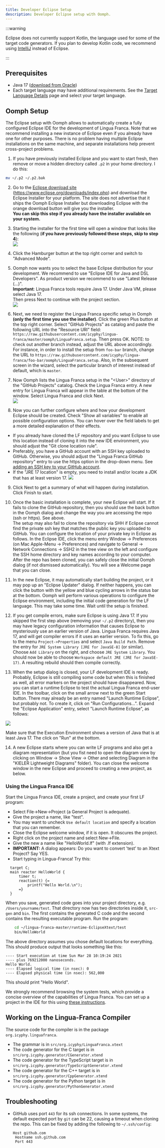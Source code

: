 ```yaml
---
title: Developer Eclipse Setup
description: Developer Eclipse setup with Oomph.
---
```


:::warning

Eclipse does not currently support Kotlin, the language used for some
of the target code generators. If you plan to develop Kotlin code, we recommend
using [IntelliJ](../developer/developer-intellij-setup.mdx) instead of Eclipse.

:::

## Prerequisites

- Java 17
  ([download from Oracle](https://www.oracle.com/java/technologies/downloads/))
- Each target language may have additional requirements. See the
  [Target Language Details](../reference/target-language-details.mdx#requirements)
  page and select your target language.

## Oomph Setup

The Eclipse setup with Oomph allows to automatically create a fully configured
Eclipse IDE for the development of Lingua Franca. Note that we recommend
installing a new instance of Eclipse even if you already have one for other
purposes. There is no problem having multiple Eclipse installations on the same
machine, and separate installations help prevent cross-project problems.

1. If you have previously installed Eclipse and you want to start fresh, then
   remove or move a hidden directory called `.p2` in your home directory. I do
   this:

```sh
mv ~/.p2 ~/.p2.bak
```

2. Go to the
   [Eclipse download site](https://www.eclipse.org/downloads/index.php)
   (https://www.eclipse.org/downloads/index.php) and download the Eclipse
   Installer for your platform. The site does not advertise that it ships the
   Oomph Eclipse Installer but downloading Eclipse with the orange download
   button will give you the installer.\
   **You can skip this step if you already have the installer available on your system.**

3. Starting the installer for the first time will open a window that looks like
   the following (**if you have previously followed these steps, skip to step
   4**):\
   ![](./../assets/images/oomph/simple_view.png)

4. Click the Hamburger button at the top right corner and switch to "Advanced
   Mode".

5. Oomph now wants you to select the base Eclipse distribution for your
   development. We recommend to use "Eclipse IDE for Java and DSL Developers".
   As product version we recommend to use "Latest Release (...)". \
   **Important**: Lingua Franca tools require Java 17. Under Java VM, please select
   Java 17.\
   Then press Next to continue with the project section.\
   ![](./../assets/images/oomph/product_selection.png)

6. Next, we need to register the Lingua Franca specific setup in Oomph **(only
   the first time you use the installer)**. Click the green Plus button at the
   top right corner. Select "GitHub Projects" as catalog and paste the following
   URL into the "Resource URI" field:
   `https://raw.githubusercontent.com/icyphy/lingua-franca/master/oomph/LinguaFranca.setup`.
   Then press OK. NOTE: to check out another branch instead, adjust the URL
   above accordingly. For instance, in order to install the setup from `foo-bar`
   branch, change the URL to
   `https://raw.githubusercontent.com/icyphy/lingua-franca/foo-bar/oomph/LinguaFranca.setup`.
   Also, in the subsequent screen in the wizard, select the particular branch of
   interest instead of default, which is `master`.

7. Now Oomph lists the Lingua Franca setup in the "\<User\>" directory of the
   "GitHub Projects" catalog. Check the Lingua Franca entry. A new entry for
   Lingua Franca will appear in the table at the bottom of the window. Select
   Lingua Franca and click Next.\
   ![](./../assets/images/oomph/project_selection.png)

8. Now you can further configure where and how your development Eclipse should
   be created. Check "Show all variables" to enable all possible configuration
   options. You can hover over the field labels to get a more detailed
   explanation of their effects.

- If you already have cloned the LF repository and you want Eclipse to use this
  location instead of cloning it into the new IDE environment, you should adjust
  the "Git clone location rule".
- Preferably, you have a GitHub account with an SSH key uploaded to GitHub.
  Otherwise, you should adjust the "Lingua Franca GitHub repository" entry to
  use the https option in the drop-down menu. See
  [adding an SSH key to your GitHub account](https://docs.github.com/en/authentication/connecting-to-github-with-ssh/adding-a-new-ssh-key-to-your-github-account).
- If the "JRE 17 location" is empty, you need to install and/or locate a JDK
  that has at least version 17.
  ![](./../assets/images/oomph/project_configuration.png)

9. Click Next to get a summary of what will happen during installation. Click
   Finish to start.

10. Once the basic installation is complete, your new Eclipse will start. If it
    fails to clone the GitHub repository, then you should use the back button in
    the Oomph dialog and change the way you are accessing the repo (ssh or
    https). See above. \
    The setup may also fail to clone the repository via SHH if Eclipse cannot find
    the private ssh key that matches the public key you uploaded to GitHub. You can
    configure the location of your private key in Eclipse as follows. In the Eclipse
    IDE, click the menu entry Window -> Preferences (on Mac Apple-Menu -> Preferences)
    and navigate to General -> Network Connections -> SSH2 in the tree view on the
    left and configure the SSH home directory and key names according to your computer.
    After the repo has been cloned, you can safely close the initial Oomph dialog
    (if not dismissed automatically). You will see a Welcome page that you can close.

11. In the new Eclipse, it may automatically start building the project, or it
    may pop up an "Eclipse Updater" dialog. If neither happens, you can click
    the button with the yellow and blue cycling arrows in the status bar at the
    bottom. Oomph will perform various operations to configure the Eclipse
    environment, including the initial code generation for the LF language. This
    may take some time. Wait until the setup is finished.

12. If you get compile errors, make sure Eclipse is using Java 17. If you
    skipped the first step above (removing your `~/.p2` directory), then you may
    have legacy configuration information that causes Eclipse to mysteriously
    use an earlier version of Java. Lingua Franca requires Java 17, and will get
    compiler errors if it uses an earlier version. To fix this, go to the menu
    `Project->Properties` and select `Java Build Path`. Remove the entry for
    `JRE System Library [JRE for JavaSE-8]` (or similar). Choose `Add Library`
    on the right, and choose `JRE System Library`. You should now be able to
    choose `Workspace default JRE (JRE for JavaSE-17)`. A resulting rebuild
    should then compile correctly.

13. When the setup dialog is closed, your LF development IDE is ready. Probably,
    Eclipse is still compiling some code but when this is finished as well, all
    error markers on the project should have disappeared. Now, you can start a
    runtime Eclipse to test the actual Lingua Franca end-user IDE. In the
    toolbar, click on the small arrow next to the green Start button. There may
    already be an entry named "Launch Runtime Eclipse", but probably not. To
    create it, click on "Run Configurations...". Expand the "Eclipse
    Application" entry, select "Launch Runtime Eclipse", as follows:

![](./../assets/images/oomph/run_configurations.png)

Make sure that the Execution Environment shows a version of Java that is at
least Java 17. The click on "Run" at the bottom.

14. A new Eclipse starts where you can write LF programs and also get a diagram
    representation (but you fist need to open the diagram view by clicking on
    Window -> Show View -> Other and selecting Diagram in the "KIELER
    Lightweight Diagrams" folder). You can close the welcome window in the new
    Eclipse and proceed to creating a new project, as below.

### Using the Lingua Franca IDE

Start the Lingua Franca IDE, create a project, and create your first LF program:

- Select File->New->Project (a General Project is adequate).
- Give the project a name, like "test".
- You may want to uncheck `Use default location` and specify a location that you
  can remember.
- Close the Eclipse welcome window, if it is open. It obscures the project.
- Right click on the project name and select New->File.
- Give the new a name like "HelloWorld.lf" (with .lf extension).
- **IMPORTANT:** A dialog appears: Do you want to convert 'test' to an Xtext
  Project? Say YES.
- Start typing in Lingua-Franca! Try this:

```lf
  target C;
  main reactor HelloWorld {
      timer t;
      reaction(t) {=
          printf("Hello World.\n");
      =}
  }
```

When you save, generated code goes into your project directory, e.g.
`/Users/yourname/test`. That directory now has two directories inside it,
`src-gen` and `bin`. The first contains the generated C code and the second
contains the resulting executable program. Run the program:

```sh
    cd ~/lingua-franca-master/runtime-EclipseXtext/test
    bin/HelloWorld
```

The above directory assumes you chose default locations for everything. This
should produce output that looks something like this:

```
---- Start execution at time Sun Mar 28 10:19:24 2021
---- plus 769212000 nanoseconds.
Hello World.
---- Elapsed logical time (in nsec): 0
---- Elapsed physical time (in nsec): 562,000
```

This should print "Hello World".

We strongly recommend browsing the system tests, which provide a concise
overview of the capabilities of Lingua Franca. You can set up a project in the
IDE for this using
[these instructions](../developer/regression-tests.mdx#browsing-and-editing-examples-in-the-lf-ide).

## Working on the Lingua-Franca Compiler

The source code for the compiler is in the package `org.icyphy.linguafranca`.

- The grammar is in `src/org.icyphy/LinguaFranca.xtext`
- The code generator for the C target is in
  `src/org.icyphy.generator/CGenerator.xtend`
- The code generator for the TypeScript target is in
  `src/org.icyphy.generator/TypeScriptGenerator.xtend`
- The code generator for the C++ target is in
  `src/org.icyphy.generator/CppGenerator.xtend`
- The code generator for the Python target is in
  `src/org.icyphy.generator/PythonGenerator.xtend`

## Troubleshooting

- GitHub uses port `443` for its ssh connections. In some systems, the default
  expected port by `git` can be 22, causing a timeout when cloning the repo.
  This can be fixed by adding the following to `~/.ssh/config`:
  ```
  Host github.com
   Hostname ssh.github.com
   Port 443
  ```
